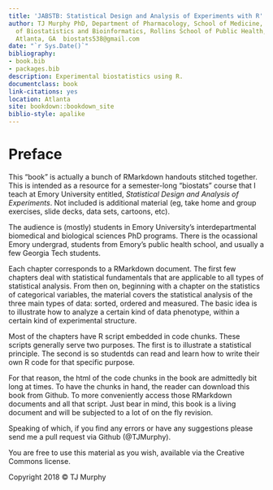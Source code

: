 ```yaml
--- 
title: 'JABSTB: Statistical Design and Analysis of Experiments with R'
author: TJ Murphy PhD, Department of Pharmacology, School of Medicine, Department
  of Biostatistics and Bioinformatics, Rollins School of Public Health, Emory University,
  Atlanta, GA  biostats538@gmail.com
date: "`r Sys.Date()`"
bibliography:
- book.bib
- packages.bib
description: Experimental biostatistics using R.
documentclass: book
link-citations: yes
location: Atlanta
site: bookdown::bookdown_site
biblio-style: apalike
---
```


# Preface {-}

This "book" is actually a bunch of RMarkdown handouts stitched together. This is intended as a resource for a semester-long "biostats" course that I teach at Emory University entitled, *Statistical Design and Analysis of Experiments*. Not included is additional material (eg, take home and group exercises, slide decks, data sets, cartoons, etc).

The audience is (mostly) students in Emory University's interdepartmental biomedical and biological sciences PhD programs. There is the ocassional Emory undergrad, students from Emory's public health school, and usually a few Georgia Tech students. 

Each chapter corresponds to a RMarkdown document. The first few chapters deal with statistical fundamentals that are applicable to all types of statistical analysis. From then on, beginning with a chapter on the statistics of categorical variables, the material covers the statistical analysis of the three main types of data: sorted, ordered and measured. The basic idea is to illustrate how to analyze a certain kind of data phenotype, within a certain kind of experimental structure.

Most of the chapters have R script embedded in code chunks. These scripts generally serve two purposes. The first is to illustrate a statistical principle. The second is so studentds can read and learn how to write their own R code for that specific purpose. 

For that reason, the html of the code chunks in the book are admittedly bit long at times. To have the chunks in hand, the reader can download this book from Github. To more conveniently access those RMarkdown documents and all that script. Just bear in mind, this book is a living document and will be subjected to a lot of on the fly revision.

Speaking of which, if you find any errors or have any suggestions please send me a pull request via Github (@TJMurphy). 

You are free to use this material as you wish, available via the Creative Commons license. 

Copyright 2018 © TJ Murphy

